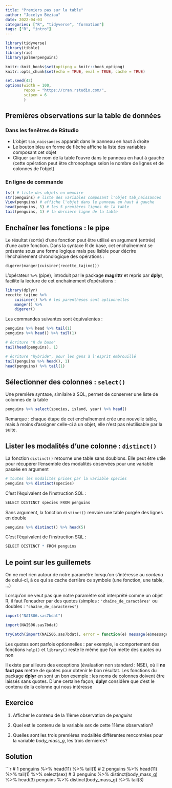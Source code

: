 ```yaml
---
title: "Premiers pas sur la table"
author: "Jocelyn Béziau"
date: 2022-04-03
categories: ["R", "tidyverse", "formation"]
tags: ["R", "intro"]
---
```


```r

library(tidyverse)
library(tibble)
library(rio)
library(palmerpenguins)

knitr::knit_hooks$set(optipng = knitr::hook_optipng)
knitr::opts_chunk$set(echo = TRUE, eval = TRUE, cache = TRUE)

set.seed(42)
options(width = 100, 
        repos = "https://cran.rstudio.com/", 
        scipen = 6
        )

```

## Premières observations sur la table de données

### Dans les fenêtres de RStudio

* L'objet `tab_naissances` apparaît dans le panneau en haut à droite
* Le bouton bleu en forme de flèche affiche la liste des variables composant cet objet
* Cliquer sur le nom de la table l'ouvre dans le panneau en haut à gauche (cette opération peut être chronophage selon le nombre de lignes et de colonnes de l'objet)

### En ligne de commande

```r
ls() # liste des objets en mémoire
str(penguins) # liste des variables composant l'objet tab_naissances
View(penguins) # affiche l'objet dans le panneau en haut à gauche
head(penguins, 5) # les 5 premières lignes de la table
tail(penguins, 1) # la dernière ligne de la table
```


## Enchaîner les fonctions : le pipe

Le résultat (sortie) d'une fonction peut être utilisé en argument (entrée) d'une autre fonction. 
Dans la syntaxe R de base, cet enchaînement se présente sous une forme logique mais peu lisible pour décrire l'enchaînement chronologique des opérations :

`digerer(manger(cuisiner(recette_tajine)))`

L'opérateur `%>%` (pipe), introduit par le package **magrittr** et repris par **dplyr**, facilite la lecture de cet enchaînement d'opérations :

```r
library(dplyr)
recette_tajine %>% 
    cuisiner() %>% # les parenthèses sont optionnelles
    manger() %>% 
    digerer()
```

Les commandes suivantes sont équivalentes :

```r
penguins %>% head %>% tail(1)
penguins %>% head() %>% tail(1)

# écriture "R de base"
tail(head(penguins), 1)

# écriture "hybride", pour les gens à l'esprit embrouillé
tail(penguins %>% head(), 1)
head(penguins) %>% tail(1)
```



## Sélectionner des colonnes : `select()`

Une première syntaxe, similaire à SQL, permet de conserver une liste de colonnes de la table

```r
penguins %>% select(species, island, year) %>% head()
```

Remarque : chaque étape de cet enchaînement crée une nouvelle table, mais à moins d'assigner celle-ci à un objet, elle n'est pas réutilisable par la suite.


## Lister les modalités d'une colonne : `distinct()`

La fonction `distinct()` retourne une table sans doublons. Elle peut être utile pour récupérer l'ensemble des modalités observées pour une variable passée en argument

```r
# toutes les modalités prises par la variable species
penguins %>% distinct(species)
```

C'est l'équivalent de l'instruction SQL :

```r
SELECT DISTINCT species FROM penguins
```

Sans argument, la fonction `distinct()` renvoie une table purgée des lignes en double

```r
penguins %>% distinct() %>% head(5)
```

C'est l'équivalent de l'instruction SQL :

```r
SELECT DISTINCT * FROM penguins
```



## Le point sur les guillemets

On ne met rien autour de notre paramètre lorsqu'on s'intéresse au *contenu* de celui-ci, à ce qui se cache derrière ce symbole (une fonction, une table, ...)

Lorsqu'on ne veut pas que notre paramètre soit interprété comme un objet R, il faut l'encadrer par des quotes (simples : `'chaîne_de_caractères'` ou doubles : `"chaîne_de_caractères"`)

```r
import("NAIS06.sas7bdat")
```
```r
import(NAIS06.sas7bdat) 
```

```r
tryCatch(import(NAIS06.sas7bdat), error = function(e) message(e$message))
```

Les quotes sont parfois optionnelles : par exemple, le comportement des fonctions `help()` et `library()` reste le même que l'on mette des quotes ou non

Il existe par ailleurs des exceptions (évaluation non standard : NSE), où il **ne faut pas** mettre de quotes pour obtenir le bon résultat. Les fonctions du package **dplyr** en sont un bon exemple : les noms de colonnes doivent être laissés sans quotes. D'une certaine façon, **dplyr** considère que c'est le contenu de la colonne qui nous intéresse



## Exercice

1) Afficher le contenu de la 11ème observation de *penguins*

2) Quel est le contenu de la variable *sex* de cette 11ème observation?

3) Quelles sont les trois premières modalités différentes rencontrées pour la variable *body_mass_g*, les trois dernières?

## Solution 

```r
# 1
penguins %>% head(11) %>% tail(1)
# 2
penguins %>% head(11) %>% tail(1) %>% select(sex)
# 3
penguins %>% distinct(body_mass_g) %>% head(3)
penguins %>% distinct(body_mass_g) %>% tail(3)
